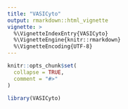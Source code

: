 ```yaml
---
title: "VASICyto"
output: rmarkdown::html_vignette
vignette: >
  %\VignetteIndexEntry{VASICyto}
  %\VignetteEngine{knitr::rmarkdown}
  %\VignetteEncoding{UTF-8}
---
```


```r
knitr::opts_chunk$set(
  collapse = TRUE,
  comment = "#>"
)
```

```r
library(VASICyto)
```

